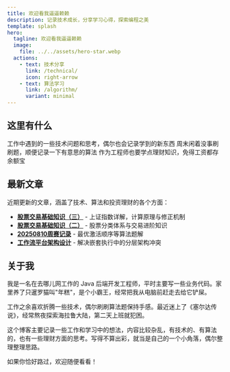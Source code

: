 ```yaml
---
title: 欢迎看我逼逼赖赖
description: 记录技术成长，分享学习心得，探索编程之美
template: splash
hero:
  tagline: 欢迎看我逼逼赖赖
  image:
    file: ../../assets/hero-star.webp
  actions:
    - text: 技术分享
      link: /technical/
      icon: right-arrow
    - text: 算法学习
      link: /algorithm/
      variant: minimal
---
```



## 这里有什么

<CardGrid stagger>
  <Card title="🖥️ 技术随笔" icon="laptop" href="/technical/">
    工作中遇到的一些技术问题和思考，偶尔也会记录学到的新东西
  </Card>
  <Card title="🧮 刷题记录" icon="puzzle" href="/algorithm/">
    周末闲着没事刷刷题，顺便记录一下有意思的算法
  </Card>
  <Card title="💰 理财日记" icon="approve-check" href="/investment/">
    作为工程师也要学点理财知识，免得工资都存余额宝
  </Card>
</CardGrid>

<script>
// Ensure cards are clickable in production
document.addEventListener('DOMContentLoaded', function() {
  const cards = document.querySelectorAll('.card[href], .card a');
  cards.forEach(card => {
    const href = card.getAttribute('href') || card.closest('[href]')?.getAttribute('href');
    if (href) {
      card.style.cursor = 'pointer';
      card.addEventListener('click', function(e) {
        if (e.target.tagName !== 'A') {
          window.location.href = href;
        }
      });
    }
  });
});
</script>

## 最新文章

近期更新的文章，涵盖了技术、算法和投资理财的各个方面：

- **[股票交易基础知识（三）](/investment/basics/stock03/)** - 上证指数详解，计算原理与修正机制
- **[股票交易基础知识（二）](/investment/basics/stock02/)** - 股票分类体系与交易进阶知识
- **[20250810周赛记录](/algorithm/contest/leetcode20250810/)** - 最优激活顺序等算法题解
- **[工作流平台架构设计](/technical/architecture/tech-arch01/)** - 解决嵌套执行中的分层架构冲突

## 关于我

我是一名在去哪儿网工作的 Java 后端开发工程师，平时主要写一些业务代码。家里养了只暹罗猫叫"年糕"，是个小霸王，经常把我从电脑前赶走去给它铲屎。

工作之余喜欢折腾一些技术，偶尔刷刷算法题保持手感。最近迷上了《塞尔达传说》，经常熬夜探索海拉鲁大陆，第二天上班就犯困。

这个博客主要记录一些工作和学习中的想法，内容比较杂乱，有技术的、有算法的，也有一些理财方面的思考。写得不算出彩，就当是自己的一个小角落，偶尔整理整理思路。

如果你恰好路过，欢迎随便看看！